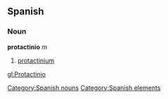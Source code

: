 == Spanish == {{wikipediaAlt|protactinium}}
=== Noun ===
'''protactinio''' ''m''
# [[protactinium]]

[[Category:Spanish nouns]]
[[Category:Spanish elements]]

[[gl:Protactinio]]
